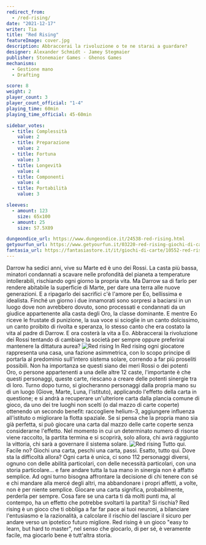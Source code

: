 ```yaml
---
redirect_from:
  - /red-rising/
date: "2021-12-17"
writer: Tia
title: "Red Rising"
featureImage: cover.jpg
description: Abbraccerai la rivoluzione o te ne starai a guardare?
designer: Alexander Schmidt - Jamey Stegmaier
publisher: Stonemaier Games - Ghenos Games
mechanisms:
  - Gestione mano
  - Drafting

score: 8
weight: 2
player_count: 3
player_count_official: "1-4"
playing_time: 60min
playing_time_official: 45-60min

sidebar_votes:
  - title: Complessità
    value: 2
  - title: Preparazione
    value: 2
  - title: Fortuna
    value: 3
  - title: Longevità
    value: 4
  - title: Componenti
    value: 4
  - title: Portabilità
    value: 3

sleeves:
  - amount: 123
    size: 65x100
  - amount: 25
    size: 57.5X89

dungeondice_url: https://www.dungeondice.it/24538-red-rising.html
getyourfun_url: https://www.getyourfun.it/03220-red-rising-giochi-di-carte.html
fantasia_url: https://fantasiastore.it/it/giochi-di-carte/10552-red-rising.html
---
```


<Setting>
  Darrow ha sedici anni, vive su Marte ed è uno dei Rossi. La casta più bassa,
  minatori condannati a scavare nelle profondità del pianeta a temperature
  intollerabili, rischiando ogni giorno la propria vita. Ma Darrow sa di farlo
  per rendere abitabile la superficie di Marte, per dare una terra alle nuove
  generazioni. E a ripagarlo dei sacrifici c'è l'amore per Eo, bellissima e
  idealista. Finché un giorno i due innamorati sono sorpresi a baciarsi in un
  luogo dove non avrebbero dovuto, sono processati e condannati da un giudice
  appartenente alla casta degli Oro, la classe dominante. E mentre Eo riceve le
  frustate di punizione, la sua voce si scioglie in un canto dolcissimo, un
  canto proibito di rivolta e speranza, lo stesso canto che era costato la vita
  al padre di Darrow. E ora costerà la vita a Eo. Abbraccerai la rivoluzione dei
  Rossi tentando di cambiare la società per sempre oppure preferirai mantenere
  la dittatura aurea?
</Setting>

<Spotify playlistId="51HrY0CZVuFIOOLIJZb7T5" />

<img src="./game1.jpg" alt="Red rising" />

<Rules>
  In Red rising ogni giocatore rappresenta una casa, una fazione asimmetrica,
  con lo scopo principe di portarla al predominio sull'intero sistema solare,
  correndo a far più proseliti possibili. Non ha importanza se questi siano dei
  meri Rossi o dei potenti Oro, o persone appartenenti a una delle altre 12
  caste, l'importante è che questi personaggi, queste carte, riescano a creare
  delle potenti sinergie tra di loro. Turno dopo turno, si giocheranno
  personaggi dalla propria mano su di un luogo (Giove, Marte, Luna, l'istituto),
  applicando l'effetto della carta in questione; e si andrà a recuperare
  un'ulteriore carta dalla plancia comune di gioco, da uno dei tre luoghi non
  scelti (o dal mazzo di carte coperte) ottenendo un secondo benefit:
  raccogliere helium-3, aggiungere influenza all'istituto o migliorare la flotta
  spaziale. Se si pensa che la propria mano sia già perfetta, si può giocare una
  carta dal mazzo delle carte coperte senza considerarne l'effetto. Nel momento
  in cui un determinato numero di risorse viene raccolto, la partita termina e
  si scoprirà, solo allora, chi avrà raggiunto la vittoria, chi sarà a governare
  il sistema solare.
</Rules>

<img src="./game2.jpg" alt="Red rising" />

<Feedback>
  Tutto qui. Facile no? Giochi una carta, peschi una carta, passi. Esatto, tutto
  qui. Dove sta la difficoltà allora? Ogni carta è unica, ci sono 112 personaggi
  diversi, ognuno con delle abilità particolari, con delle necessità
  particolari, con una storia particolare... e fare andare tutta la tua mano in
  sinergia non è affatto semplice. Ad ogni turno bisogna affrontare la decisione
  di chi tenere con sé e chi mandare alla mercé degli altri, ma abbandonare i
  propri affetti, a volte, non è per niente semplice. Giocare una carta
  significa, probabilmente, perderla per sempre. Cosa fare se una carta ti dà
  molti punti ma, al contempo, ha un effetto che potrebbe svoltarti la partita?
  Si rischia? Red rising è un gioco che ti obbliga a far far pace ai tuoi
  neuroni, a bilanciare l'entusiasmo e la razionalità, a calcolare il rischio
  del lasciare il sicuro per andare verso un ipotetico futuro migliore. Red
  rising è un gioco "easy to learn, but hard to master", nel senso che giocarlo,
  di per sé, è veramente facile, ma giocarlo bene è tutt'altra storia.
</Feedback>

<Instagram id="CXlISE1gyin" />
